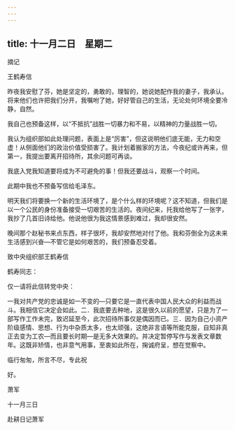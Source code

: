 ```yaml
---
---
---
```

title: 十一月二日　星期二
---




摘记

王鹤寿信

昨夜我安慰了芬，她是坚定的，勇敢的，理智的，她说她配作我的妻子，我承认。将来他们也许把我们分开，我嘱咐了她，好好管自己的生活，无论处何环境全要冷静，自然。

我自己也预备这样，以“不抵抗”战胜一切暴力和不易，以精神的力量战胜一切。

我认为组织部如此处理问题，表面上是“厉害”，但这说明他们底无能，无力和空虚！从侧面他们的政治价值受损害了。我计划着搬家的方法，今夜纪或许再来，但第一，我提出要离开招待所，其余问题可再谈。

我底入党我知道要将成为不可避免的事！但我还要战斗，观察一个时间。

此期中我也不预备写信给毛泽东。

明天我们将要换一个新的生活环境了，是个什么样的环境呢？这不知道，但我们是以一个公民的身份准备接受一切艰苦的生活的。夜间纪来，托我给他写了一张字，我抄了几首旧诗给他。他说他很为我这情景感到难过，我却很安然。

晚间那个赵秘书来点东西，样子很坏，我却安然地对付了他。我和芬倒全为这未来生活感到兴奋―不管它是如何艰苦的，我们预备忍受着。

致中央组织部王鹤寿信

鹤寿同志：

仅一请将此信转党中央：

一我对共产党的忠诚是如一不变的―只要它是一直代表中国人民大众的利益而战斗。我相信它决定会如此。二．我底要去种地，这是很久以前的愿望，只是为了一部写作工作未完，致迟延至今，此次招待所事仅是偶因而已。三．因为自己小资产阶级感情、思想、行为中杂质太多，也太顽强，这绝非言语等所能克服，自知非真正去变为工农―而且要长时期―是无多大效果的。并决定暂停写作与发表文章数年。这既非矫情，也非意气用事，至衷如此所在，掬诚府呈，想在觉察中。

临行匆匆，所言不尽，专此祝

好。

萧军

十一月三日

赴耕日记萧军